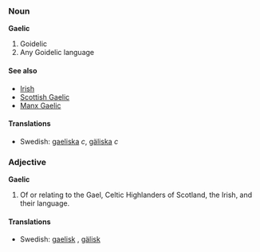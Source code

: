 ===Noun===
'''Gaelic'''

# Goidelic
# Any Goidelic language

====See also====
*[[Irish]]
*[[Scottish Gaelic]]
*[[Manx Gaelic]]

==== Translations ====
*Swedish: [[gaeliska]] ''c'', [[gäliska]] ''c''

===Adjective===
'''Gaelic'''

# Of or relating to the Gael, Celtic Highlanders of Scotland, the Irish, and their language.

==== Translations ====
*Swedish: [[gaelisk]] , [[gälisk]]